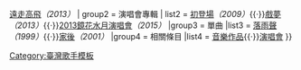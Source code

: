 {{Navbox
| name  = 江蕙
| title = [[江蕙]]
| group1 = 錄音室專輯
| list1 = [[当时欲嫁]]''（2010）''{{·}}[[遠走高飛 (江蕙專輯)|遠走高飛]]''（2013）''
| group2 = 演唱會專輯
| list2 = [[初登場]]''（2009）''{{·}}[[戲夢 (江蕙專輯)|戲夢]]''（2013）''{{·}}[[2013鏡花水月演唱會]]''（2015）''
|group3 = 單曲
|list3 = [[落雨聲]]''（1999）''{{·}}[[家後 (歌曲)|家後]]''（2001）''
|group4 = 相關條目
|list4 = [[江蕙音樂作品列表|音樂作品]]{{·}}[[江蕙演唱會列表|演唱會]]
}}
<noinclude>
[[Category:臺灣歌手模板]]
</noinclude>